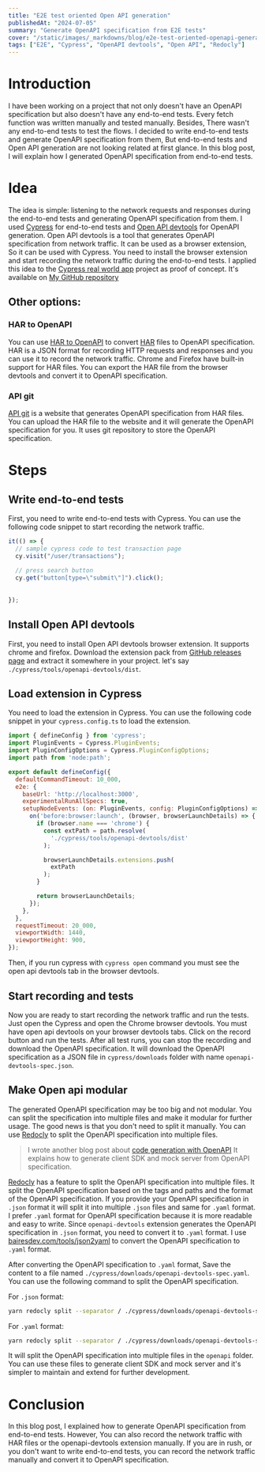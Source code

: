 ```yaml
---
title: "E2E test oriented Open API generation"
publishedAt: "2024-07-05"
summary: "Generate OpenAPI specification from E2E tests"
cover: "/static/images/_markdowns/blog/e2e-test-oriented-openapi-generation/cover.png"
tags: ["E2E", "Cypress", "OpenAPI devtools", "Open API", "Redocly"]
---
```



# Introduction
I have been working on a project that not only doesn't have an OpenAPI specification 
but also doesn't have any end-to-end tests.
Every fetch function was written manually and tested manually.
Besides, There wasn't any end-to-end tests to test the flows.
I decided to write end-to-end tests and generate OpenAPI specification from them, 
But end-to-end tests and Open API generation are not looking related at first glance.
In this blog post, I will explain how I generated OpenAPI specification from end-to-end tests.


# Idea
The idea is simple: listening to the network requests and responses during the end-to-end tests and generating OpenAPI specification from them.
I used [Cypress](https://www.cypress.io/) for end-to-end tests and [Open API devtools](https://github.com/AndrewWalsh/openapi-devtools) for OpenAPI generation.
Open API devtools is a tool that generates OpenAPI specification from network traffic.
It can be used as a browser extension, So it can be used with Cypress. You need to install the browser extension and start recording the network traffic during the end-to-end tests.
I applied this idea to the [Cypress real world app](https://github.com/cypress-io/cypress-realworld-app) project as proof of concept.
It's available on [My GitHub repository](https://github.com/ali4heydari/cypress-realworld-app)

## Other options:

### HAR to OpenAPI
You can use [HAR to OpenAPI](https://github.com/jonluca/har-to-openapi) to convert [HAR](https://en.wikipedia.org/wiki/HAR_(file_format)) files to OpenAPI specification.
HAR is a JSON format for recording HTTP requests and responses and you can use it to record the network traffic.
Chrome and Firefox have built-in support for HAR files. You can export the HAR file from the browser devtools and convert it to OpenAPI specification.

### API git
[API git](https://app.apigit.com) is a website that generates OpenAPI specification from HAR files.
You can upload the HAR file to the website and it will generate the OpenAPI specification for you.
It uses git repository to store the OpenAPI specification.

# Steps
## Write end-to-end tests
First, you need to write end-to-end tests with Cypress.
You can use the following code snippet to start recording the network traffic.
```javascript
it(() => {
  // sample cypress code to test transaction page
  cy.visit("/user/transactions");
  
  // press search button
  cy.get("button[type=\"submit\"]").click();
  
  
});
```

## Install Open API devtools
First, you need to install Open API devtools browser extension. It supports chrome and firefox. 
Download the extension pack from [GitHub releases page](https://github.com/AndrewWalsh/openapi-devtools/releases) and extract it somewhere in your project.
let's say `./cypress/tools/openapi-devtools/dist`.


## Load extension in Cypress
You need to load the extension in Cypress. You can use the following code snippet in your `cypress.config.ts` to load the extension.


```javascript cypress.config.ts
import { defineConfig } from 'cypress';
import PluginEvents = Cypress.PluginEvents;
import PluginConfigOptions = Cypress.PluginConfigOptions;
import path from 'node:path';

export default defineConfig({
  defaultCommandTimeout: 10_000,
  e2e: {
    baseUrl: 'http://localhost:3000',
    experimentalRunAllSpecs: true,
    setupNodeEvents: (on: PluginEvents, config: PluginConfigOptions) => {
      on('before:browser:launch', (browser, browserLaunchDetails) => {
        if (browser.name === 'chrome') {
          const extPath = path.resolve(
            './cypress/tools/openapi-devtools/dist'
          );

          browserLaunchDetails.extensions.push(
            extPath
          );
        }

        return browserLaunchDetails;
      });
    },
  },
  requestTimeout: 20_000,
  viewportWidth: 1440,
  viewportHeight: 900,
});

```
Then, if you run cypress with `cypress open` command you must see the open api devtools tab in the browser devtools.

## Start recording and tests
Now you are ready to start recording the network traffic and run the tests. Just open the Cypress and open the Chrome browser devtools. 
You must have open api devtools on your browser devtools tabs. Click on the record button and run the tests.
After all test runs, you can stop the recording and download the OpenAPI specification. It will download the OpenAPI specification as a JSON file
in `cypress/downloads` folder with name `openapi-devtools-spec.json`.

## Make Open api modular
The generated OpenAPI specification may be too big and not modular. You can split the specification into multiple files and make it modular for further usage.
The good news is that you don't need to split it manually. You can use [Redocly](https://redoc.ly/) to split the OpenAPI specification into multiple files.

> I wrote another blog post about [code generation with OpenAPI](/blog/modular-openapi-first-code-generation)
> It explains how to generate client SDK and mock server from OpenAPI specification.

[Redocly](https://redoc.ly/) has a feature to split the OpenAPI specification into multiple files.
It split the OpenAPI specification based on the tags and paths and the format of the OpenAPI specification.
If you provide your OpenAPI specification in `.json` format it will split it into multiple `.json` files and same for `.yaml` format.
I prefer `.yaml` format for OpenAPI specification because it is more readable and easy to write.
Since `openapi-devtools` extension generates the OpenAPI specification in `.json` format, you need to convert it to `.yaml` format.
I use [bairesdev.com/tools/json2yaml](https://www.bairesdev.com/tools/json2yaml/) to convert the OpenAPI specification to `.yaml` format.

After converting the OpenAPI specification to `.yaml` format, Save the content to a file named `./cypress/downloads/openapi-devtools-spec.yaml`.
You can use the following command to split the OpenAPI specification.

For `.json` format:
```bash
yarn redocly split --separator / ./cypress/downloads/openapi-devtools-spec.json --outDir openapi
```

For `.yaml` format:
```bash
yarn redocly split --separator / ./cypress/downloads/openapi-devtools-spec.yaml --outDir openapi
```

It will split the OpenAPI specification into multiple files in the `openapi` folder. You can use these files to generate client SDK and mock server and
it's simpler to maintain and extend for further development.

# Conclusion

In this blog post, I explained how to generate OpenAPI specification from end-to-end tests.
However, You can also record the network traffic with HAR files or the openapi-devtools extension manually.
If you are in rush, or you don't want to write end-to-end tests, you can record the network traffic manually and convert it to OpenAPI specification.
